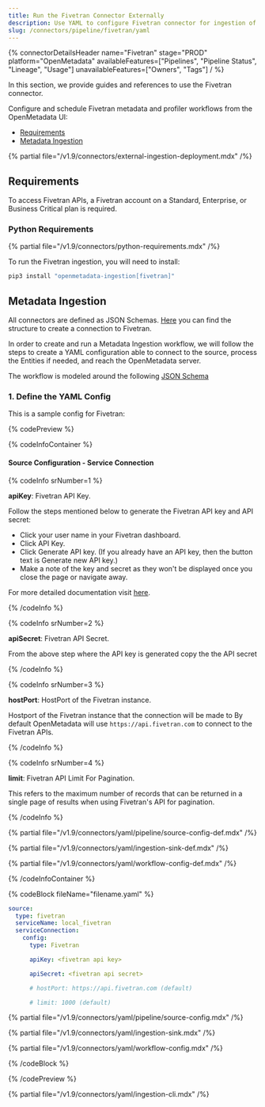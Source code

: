 ```yaml
---
title: Run the Fivetran Connector Externally
description: Use YAML to configure Fivetran connector for ingestion of pipeline and destination metadata.
slug: /connectors/pipeline/fivetran/yaml
---
```


{% connectorDetailsHeader
name="Fivetran"
stage="PROD"
platform="OpenMetadata"
availableFeatures=["Pipelines", "Pipeline Status", "Lineage", "Usage"]
unavailableFeatures=["Owners", "Tags"]
/ %}

In this section, we provide guides and references to use the Fivetran connector.

Configure and schedule Fivetran metadata and profiler workflows from the OpenMetadata UI:

- [Requirements](#requirements)
- [Metadata Ingestion](#metadata-ingestion)

{% partial file="/v1.9/connectors/external-ingestion-deployment.mdx" /%}

## Requirements

To access Fivetran APIs, a Fivetran account on a Standard, Enterprise, or Business Critical plan is required.

### Python Requirements

{% partial file="/v1.9/connectors/python-requirements.mdx" /%}

To run the Fivetran ingestion, you will need to install:

```bash
pip3 install "openmetadata-ingestion[fivetran]"
```

## Metadata Ingestion

All connectors are defined as JSON Schemas.
[Here](https://github.com/open-metadata/OpenMetadata/blob/main/openmetadata-spec/src/main/resources/json/schema/entity/services/connections/pipeline/fivetranConnection.json)
you can find the structure to create a connection to Fivetran.

In order to create and run a Metadata Ingestion workflow, we will follow
the steps to create a YAML configuration able to connect to the source,
process the Entities if needed, and reach the OpenMetadata server.

The workflow is modeled around the following
[JSON Schema](https://github.com/open-metadata/OpenMetadata/blob/main/openmetadata-spec/src/main/resources/json/schema/metadataIngestion/workflow.json)

### 1. Define the YAML Config

This is a sample config for Fivetran:

{% codePreview %}

{% codeInfoContainer %}

#### Source Configuration - Service Connection

{% codeInfo srNumber=1 %}

**apiKey**: Fivetran API Key.

Follow the steps mentioned below to generate the Fivetran API key and API secret:
- Click your user name in your Fivetran dashboard.
- Click API Key.
- Click Generate API key. (If you already have an API key, then the button text is Generate new API key.)
- Make a note of the key and secret as they won't be displayed once you close the page or navigate away.

For more detailed documentation visit [here](https://fivetran.com/docs/rest-api/getting-started).

{% /codeInfo %}

{% codeInfo srNumber=2 %}

**apiSecret**: Fivetran API Secret.

From the above step where the API key is generated copy the the API secret

{% /codeInfo %}

{% codeInfo srNumber=3 %}

**hostPort**: HostPort of the Fivetran instance.

Hostport of the Fivetran instance that the connection will be made to
By default OpenMetadata will use `https://api.fivetran.com` to connect to the Fivetran APIs.

{% /codeInfo %}

{% codeInfo srNumber=4 %}

**limit**: Fivetran API Limit For Pagination.

This refers to the maximum number of records that can be returned in a single page of results when using Fivetran's API for pagination.

{% /codeInfo %}


{% partial file="/v1.9/connectors/yaml/pipeline/source-config-def.mdx" /%}

{% partial file="/v1.9/connectors/yaml/ingestion-sink-def.mdx" /%}

{% partial file="/v1.9/connectors/yaml/workflow-config-def.mdx" /%}

{% /codeInfoContainer %}

{% codeBlock fileName="filename.yaml" %}

```yaml {% isCodeBlock=true %}
source:
  type: fivetran
  serviceName: local_fivetran
  serviceConnection:
    config:
      type: Fivetran
```
```yaml {% srNumber=1 %}
      apiKey: <fivetran api key>
```
```yaml {% srNumber=2 %}
      apiSecret: <fivetran api secret>
```
```yaml {% srNumber=3 %}
      # hostPort: https://api.fivetran.com (default)
```
```yaml {% srNumber=4 %}
      # limit: 1000 (default)
```

{% partial file="/v1.9/connectors/yaml/pipeline/source-config.mdx" /%}

{% partial file="/v1.9/connectors/yaml/ingestion-sink.mdx" /%}

{% partial file="/v1.9/connectors/yaml/workflow-config.mdx" /%}

{% /codeBlock %}

{% /codePreview %}

{% partial file="/v1.9/connectors/yaml/ingestion-cli.mdx" /%}
